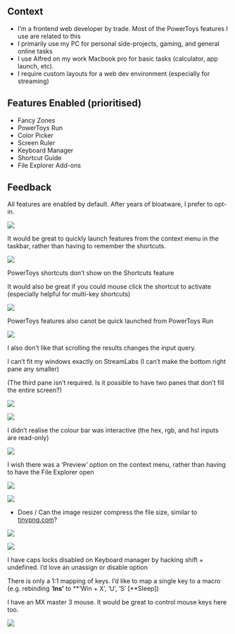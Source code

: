 
## Context

- I’m a frontend web developer by trade. Most of the PowerToys features I use are related to this
- I primarily use my PC for personal side-projects, gaming, and general online tasks
- I use Alfred on my work Macbook pro for basic tasks (calculator, app launch, etc).
- I require custom layouts for a web dev environment (especially for streaming)

## Features Enabled (prioritised)

- Fancy Zones
- PowerToys Run
- Color Picker
- Screen Ruler
- Keyboard Manager
- Shortcut Guide
- File Explorer Add-ons

## Feedback


All features are enabled by default. After years of bloatware, I prefer to opt-in.


![](https://s3.us-west-2.amazonaws.com/secure.notion-static.com/094660f3-642f-4688-959e-0d1aada311f8/Untitled.png?X-Amz-Algorithm=AWS4-HMAC-SHA256&X-Amz-Content-Sha256=UNSIGNED-PAYLOAD&X-Amz-Credential=AKIAT73L2G45EIPT3X45%2F20230107%2Fus-west-2%2Fs3%2Faws4_request&X-Amz-Date=20230107T005341Z&X-Amz-Expires=3600&X-Amz-Signature=fdb24d49dce1054f503c13578a939fecfb77f1b4f55f70ef254574f6b73c0f85&X-Amz-SignedHeaders=host&x-id=GetObject)


It would be great to quickly launch features from the context menu in the taskbar, rather than having to remember the shortcuts. 


![](https://s3.us-west-2.amazonaws.com/secure.notion-static.com/1357d304-8d78-4367-b45c-d3c77aea3fad/Untitled.png?X-Amz-Algorithm=AWS4-HMAC-SHA256&X-Amz-Content-Sha256=UNSIGNED-PAYLOAD&X-Amz-Credential=AKIAT73L2G45EIPT3X45%2F20230107%2Fus-west-2%2Fs3%2Faws4_request&X-Amz-Date=20230107T005341Z&X-Amz-Expires=3600&X-Amz-Signature=0bba35795d02c06d3b0e247519f01b4f727a7e271d1265ba9fe984473bde070a&X-Amz-SignedHeaders=host&x-id=GetObject)


PowerToys shortcuts don’t show on the Shortcuts feature  


It would also be great if you could mouse click the shortcut to activate (especially helpful for multi-key shortcuts)


![](https://s3.us-west-2.amazonaws.com/secure.notion-static.com/0182129c-f383-4413-ab14-fc4d19c11b05/Untitled.png?X-Amz-Algorithm=AWS4-HMAC-SHA256&X-Amz-Content-Sha256=UNSIGNED-PAYLOAD&X-Amz-Credential=AKIAT73L2G45EIPT3X45%2F20230107%2Fus-west-2%2Fs3%2Faws4_request&X-Amz-Date=20230107T005341Z&X-Amz-Expires=3600&X-Amz-Signature=0d2e46dd30192d785a5d7fde318e9fd9c7334d806b248dcab2ffa16cd14958b6&X-Amz-SignedHeaders=host&x-id=GetObject)


PowerToys features also canot be quick launched from PowerToys Run


![](https://s3.us-west-2.amazonaws.com/secure.notion-static.com/0aa6bfbb-67b7-4561-becd-114cbe3c821d/Untitled.png?X-Amz-Algorithm=AWS4-HMAC-SHA256&X-Amz-Content-Sha256=UNSIGNED-PAYLOAD&X-Amz-Credential=AKIAT73L2G45EIPT3X45%2F20230107%2Fus-west-2%2Fs3%2Faws4_request&X-Amz-Date=20230107T005341Z&X-Amz-Expires=3600&X-Amz-Signature=b0fed0e9adfc549893aaeb9c62f1e1d2339e9ca9cc8294f78f84baac25d19315&X-Amz-SignedHeaders=host&x-id=GetObject)


I also don’t like that scrolling the results changes the input query.


I can’t fit my windows exactly on StreamLabs (I can’t make the bottom right pane any smaller)


(The third pane isn’t required. Is it possible to have two panes that don’t fill the entire screen?)


![](https://s3.us-west-2.amazonaws.com/secure.notion-static.com/246a38e5-93a3-4231-82a5-8fd4861b3425/Capture.png?X-Amz-Algorithm=AWS4-HMAC-SHA256&X-Amz-Content-Sha256=UNSIGNED-PAYLOAD&X-Amz-Credential=AKIAT73L2G45EIPT3X45%2F20230107%2Fus-west-2%2Fs3%2Faws4_request&X-Amz-Date=20230107T005341Z&X-Amz-Expires=3600&X-Amz-Signature=4b8a206dfb030c56bf5447945fa8528850d07cb6a035732f5d36d7ec4f4cfbf4&X-Amz-SignedHeaders=host&x-id=GetObject)


![](https://s3.us-west-2.amazonaws.com/secure.notion-static.com/39d5250b-188d-40c3-9a6b-49c67284b9fe/Untitled.png?X-Amz-Algorithm=AWS4-HMAC-SHA256&X-Amz-Content-Sha256=UNSIGNED-PAYLOAD&X-Amz-Credential=AKIAT73L2G45EIPT3X45%2F20230107%2Fus-west-2%2Fs3%2Faws4_request&X-Amz-Date=20230107T005341Z&X-Amz-Expires=3600&X-Amz-Signature=c7e395c4d95e61e84213baf69a176d9a975dba3a9c4972d1c652d6ed4fe7d7c7&X-Amz-SignedHeaders=host&x-id=GetObject)


I didn’t realise the colour bar was interactive (the hex, rgb, and hsl inputs are read-only)


![](https://s3.us-west-2.amazonaws.com/secure.notion-static.com/093591ff-6b1d-417a-875c-0f57cf54a0f2/Untitled.png?X-Amz-Algorithm=AWS4-HMAC-SHA256&X-Amz-Content-Sha256=UNSIGNED-PAYLOAD&X-Amz-Credential=AKIAT73L2G45EIPT3X45%2F20230107%2Fus-west-2%2Fs3%2Faws4_request&X-Amz-Date=20230107T005341Z&X-Amz-Expires=3600&X-Amz-Signature=056ed7f532f0764c67f01a7775eeb469451ff0810dcfd9b482232eef9cd43013&X-Amz-SignedHeaders=host&x-id=GetObject)


I wish there was a ‘Preview’ option on the context menu, rather than having to have the File Explorer open


![](https://s3.us-west-2.amazonaws.com/secure.notion-static.com/e8911bc4-8932-4227-a5f3-f3811a2ef8ce/Untitled.png?X-Amz-Algorithm=AWS4-HMAC-SHA256&X-Amz-Content-Sha256=UNSIGNED-PAYLOAD&X-Amz-Credential=AKIAT73L2G45EIPT3X45%2F20230107%2Fus-west-2%2Fs3%2Faws4_request&X-Amz-Date=20230107T005341Z&X-Amz-Expires=3600&X-Amz-Signature=ae5cc95172cfdf738a1b7349a0fcf79eea3f56c101d4223dd981f43f6e2694de&X-Amz-SignedHeaders=host&x-id=GetObject)

![](https://s3.us-west-2.amazonaws.com/secure.notion-static.com/ecfab44a-fa98-47e5-89a7-bb30a6d8a301/Untitled.png?X-Amz-Algorithm=AWS4-HMAC-SHA256&X-Amz-Content-Sha256=UNSIGNED-PAYLOAD&X-Amz-Credential=AKIAT73L2G45EIPT3X45%2F20230107%2Fus-west-2%2Fs3%2Faws4_request&X-Amz-Date=20230107T005341Z&X-Amz-Expires=3600&X-Amz-Signature=afc8088f80f2348c75699acd7472937436b39e79183c5176eba934a3908dd833&X-Amz-SignedHeaders=host&x-id=GetObject)

- Does / Can the image resizer compress the file size, similar to [tinypng.com](https://tinypng.com/)?

![](https://s3.us-west-2.amazonaws.com/secure.notion-static.com/24e7b197-b1da-4441-999d-e8a598d4944b/Untitled.png?X-Amz-Algorithm=AWS4-HMAC-SHA256&X-Amz-Content-Sha256=UNSIGNED-PAYLOAD&X-Amz-Credential=AKIAT73L2G45EIPT3X45%2F20230107%2Fus-west-2%2Fs3%2Faws4_request&X-Amz-Date=20230107T005342Z&X-Amz-Expires=3600&X-Amz-Signature=9ffc18832fcaf8ff7608130d484463f193532c7a06f2f8a3ed48e569a17313aa&X-Amz-SignedHeaders=host&x-id=GetObject)

![](https://s3.us-west-2.amazonaws.com/secure.notion-static.com/cb508910-21da-455d-bcc3-0b9a3087edda/Untitled.png?X-Amz-Algorithm=AWS4-HMAC-SHA256&X-Amz-Content-Sha256=UNSIGNED-PAYLOAD&X-Amz-Credential=AKIAT73L2G45EIPT3X45%2F20230107%2Fus-west-2%2Fs3%2Faws4_request&X-Amz-Date=20230107T005342Z&X-Amz-Expires=3600&X-Amz-Signature=b6aa1d663c7a51c6505ecd5dde01db7cb9e991a40349f991b6a696c70e68bc05&X-Amz-SignedHeaders=host&x-id=GetObject)




I have caps locks disabled on Keyboard manager by hacking shift + undefined. I’d love an unassign or disable option


There is only a 1:1 mapping of keys. I’d like to map a single key to a macro (e.g. rebinding ‘**Ins’** to **‘Win + X’, ‘U’, ‘S’ [**Sleep])


I have an MX master 3 mouse. It would be great to control mouse keys here too.


![](https://s3.us-west-2.amazonaws.com/secure.notion-static.com/ad4fe76c-21c5-4beb-aa5e-3899e3f42198/Untitled.png?X-Amz-Algorithm=AWS4-HMAC-SHA256&X-Amz-Content-Sha256=UNSIGNED-PAYLOAD&X-Amz-Credential=AKIAT73L2G45EIPT3X45%2F20230107%2Fus-west-2%2Fs3%2Faws4_request&X-Amz-Date=20230107T005341Z&X-Amz-Expires=3600&X-Amz-Signature=4b8b5948a774e8e2e8936e154c905054c06b062bf38997c95605a0275bb54b8f&X-Amz-SignedHeaders=host&x-id=GetObject)

